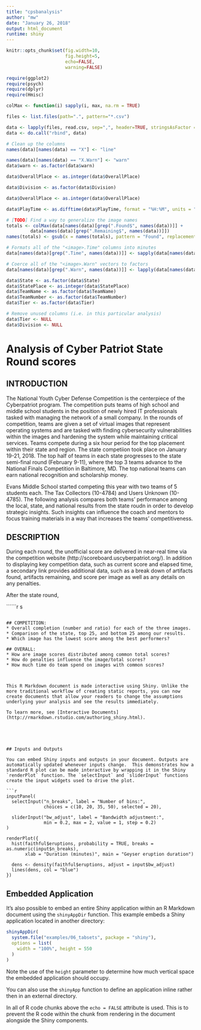 ```yaml
---
title: "cpsbanalysis"
author: "mw"
date: "January 26, 2018"
output: html_document
runtime: shiny
---
```


```r

knitr::opts_chunk$set(fig.width=10, 
                      fig.height=5,
                      echo=FALSE,
                      warning=FALSE)

require(ggplot2)
require(psych)
require(dplyr)
require(Hmisc)

colMax <- function(i) sapply(i, max, na.rm = TRUE)

files <- list.files(path=".", pattern="*.csv")

data <- lapply(files, read.csv, sep=",", header=TRUE, stringsAsFactor = FALSE)
data <- do.call("rbind", data)

# Clean up the columns
names(data)[names(data) == "X"] <- "line"

names(data)[names(data) == "X.Warn"] <- "warn"
data$warn <- as.factor(data$warn)

data$OverallPlace <- as.integer(data$OverallPlace)

data$Division <- as.factor(data$Division)

data$OverallPlace <- as.integer(data$OverallPlace)

data$PlayTime <- as.difftime(data$PlayTime, format = "%H:%M", units = "mins")

# [TODO] Find a way to generalize the image names
totals <- colMax(data[names(data)[grep(".Found$", names(data))]] +
         data[names(data)[grep(".Remaining$", names(data))]])
names(totals) <- gsub(x = names(totals), pattern = "Found", replacement = "Total") 

# Formats all of the "<image>.Time" columns into minutes
data[names(data)[grep(".Time", names(data))]] <- sapply(data[names(data)[grep(".Time", names(data))]], as.difftime, format = "%H:%M", units = "mins")

# Coerce all of the "<image>.Warn" vectors to factors
data[names(data)[grep(".Warn", names(data))]] <- lapply(data[names(data)[grep(".Warn", names(data))]], as.factor)

data$State <- as.factor(data$State)
data$StatePlace <- as.integer(data$StatePlace)
data$TeamName <- as.factor(data$TeamName)
data$TeamNumber <- as.factor(data$TeamNumber)
data$Tier <- as.factor(data$Tier)

# Remove unused columns (i.e. in this particular analysis)
data$Tier <- NULL
data$Division <- NULL

```

# Analysis of Cyber Patriot State Round scores

## INTRODUCTION
The National Youth Cyber Defense Competition is the centerpiece of the Cyberpatriot program. The competition puts teams of high school and middle school students in the position of newly hired IT professionals tasked with managing the network of a small company. In the rounds of competition, teams are given a set of virtual images that represent operating systems and are tasked with finding cybersecurity vulnerabilities within the images and hardening the system while maintaining critical services. Teams compete during a six hour period for the top placement within their state and region. The state competiion took place on January 19-21, 2018. The top half of teams in each state progresses to the state semi-final round (February 9-11), where the top 3 teams advance to the National Finals Competition in Baltimore, MD. The top national teams can earn national recognition and scholarship money.

Evans Middle School started competing this year with two teams of 5 students each. The Tax Collectors (10-4784) and Users Unknown (10-4785). The following analysis compares both teams' performance among the local, state, and national results from the state roudn in order to develop  strategic insights. Such insights can influence the coach and mentors to focus training materials in a way that increases the teams' competitiveness.

## DESCRIPTION 

During each round, the unofficial score are delivered in near-real time via the competition website (http://scoreboard.uscyberpatriot.org/). In addition to displaying key competition data, such as current score and elapsed time, a secondary link provides additional data, such as a break down of artifacts found, artifacts remaining, and score per image as well as any details on any penalties.

After the state round, 

``````r
  s

```

## COMPETITION:
* Overall completion (number and ratio) for each of the three images.
* Comparison of the state, top 25, and bottom 25 among our results.
* Which image has the lowest score among the best performers?

## OVERALL:
* How are image scores distributed among common total scores?
* How do penalties influence the image/total scores?
* How much time do team spend on images with common scores?



This R Markdown document is made interactive using Shiny. Unlike the more traditional workflow of creating static reports, you can now create documents that allow your readers to change the assumptions underlying your analysis and see the results immediately. 

To learn more, see [Interactive Documents](http://rmarkdown.rstudio.com/authoring_shiny.html).





## Inputs and Outputs

You can embed Shiny inputs and outputs in your document. Outputs are automatically updated whenever inputs change.  This demonstrates how a standard R plot can be made interactive by wrapping it in the Shiny `renderPlot` function. The `selectInput` and `sliderInput` functions create the input widgets used to drive the plot.

```r
inputPanel(
  selectInput("n_breaks", label = "Number of bins:",
              choices = c(10, 20, 35, 50), selected = 20),
  
  sliderInput("bw_adjust", label = "Bandwidth adjustment:",
              min = 0.2, max = 2, value = 1, step = 0.2)
)

renderPlot({
  hist(faithful$eruptions, probability = TRUE, breaks = as.numeric(input$n_breaks),
       xlab = "Duration (minutes)", main = "Geyser eruption duration")
  
  dens <- density(faithful$eruptions, adjust = input$bw_adjust)
  lines(dens, col = "blue")
})
```

## Embedded Application

It's also possible to embed an entire Shiny application within an R Markdown document using the `shinyAppDir` function. This example embeds a Shiny application located in another directory:

```r
shinyAppDir(
  system.file("examples/06_tabsets", package = "shiny"),
  options = list(
    width = "100%", height = 550
  )
)
```

Note the use of the `height` parameter to determine how much vertical space the embedded application should occupy.

You can also use the `shinyApp` function to define an application inline rather then in an external directory.

In all of R code chunks above the `echo = FALSE` attribute is used. This is to prevent the R code within the chunk from rendering in the document alongside the Shiny components.



